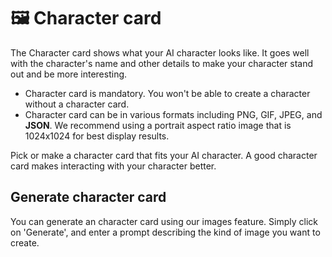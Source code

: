 # 🖼️ Character card

The Character card shows what your AI character looks like. It goes well with the character's name and other details to make your character stand out and be more interesting.

- Character card is mandatory. You won't be able to create a character without a character card.
- Character card can be in various formats including PNG, GIF, JPEG, and **JSON**. We
  recommend using a portrait aspect ratio image that is 1024x1024 for best
  display results.

Pick or make a character card that fits your AI character. A good character card makes interacting with your character better.

## Generate character card

You can generate an character card using our images feature. Simply click on 'Generate', and enter a prompt describing the kind of image you want to create.
